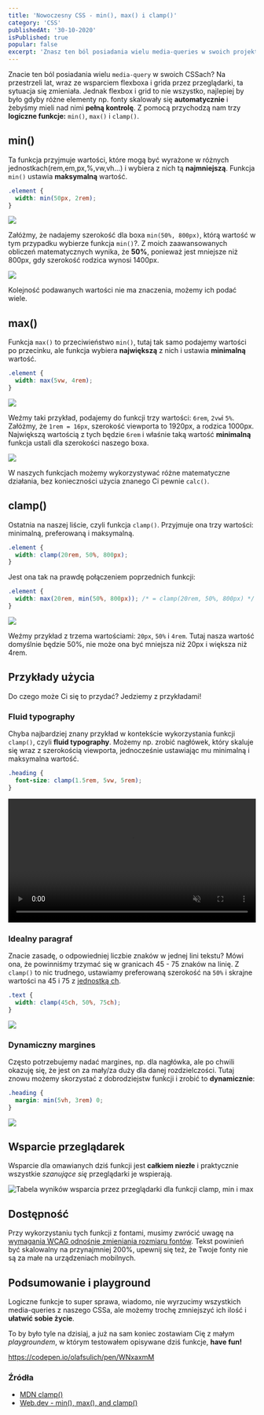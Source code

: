 ```yaml
---
title: 'Nowoczesny CSS - min(), max() i clamp()'
category: 'CSS'
publishedAt: '30-10-2020'
isPublished: true
popular: false
excerpt: 'Znasz ten ból posiadania wielu media-queries w swoich projektach? A co jeśli bym Ci powiedział, że można to zmienić? Zobacz jak działają funkcje logiczne w CSS i jak pomagają nam tworzyć responsywne layouty.'
---
```


Znacie ten ból posiadania wielu `media-query` w swoich CSSach? Na przestrzeli lat, wraz ze wsparciem flexboxa i grida przez przeglądarki, ta sytuacja się zmieniała. Jednak flexbox i grid to nie wszystko, najlepiej by było gdyby różne elementy np. fonty skalowały się **automatycznie** i żebyśmy mieli nad nimi **pełną kontrolę**. Z pomocą przychodzą nam trzy **logiczne funkcje:** `min()`, `max()` i `clamp()`.

## min()

Ta funkcja przyjmuje wartości, które mogą być wyrażone w różnych jednostkach(rem,em,px,%,vw,vh...) i wybiera z nich tą **najmniejszą**. Funkcja `min()` ustawia **maksymalną** wartość.

```css
.element {
  width: min(50px, 2rem);
}
```

![](../images/min-fn-1.png)

Załóżmy, że nadajemy szerokość dla boxa `min(50%, 800px)`, którą wartość w tym przypadku wybierze funkcja `min()`?. Z moich zaawansowanych obliczeń matematycznych wynika, że **50%**, ponieważ jest mniejsze niż 800px, gdy szerokość rodzica wynosi 1400px.

![](../images/min-fn-2.png)

Kolejność podawanych wartości nie ma znaczenia, możemy ich podać wiele.

## max()

Funkcja `max()` to przeciwieństwo `min()`, tutaj tak samo podajemy wartości po przecinku, ale funkcja wybiera **największą** z nich i ustawia **minimalną** wartość.

```css
.element {
  width: max(5vw, 4rem);
}
```

![](../images/max-fn-1.png)

Weźmy taki przykład, podajemy do funkcji trzy wartości: `6rem`, `2vw`i `5%`. Załóżmy, że `1rem = 16px`, szerokość viewporta to 1920px, a rodzica 1000px. Największą wartością z tych będzie `6rem` i właśnie taką wartość **minimalną** funkcja ustali dla szerokości naszego boxa.

![](../images/max-fn-2.png)

W naszych funkcjach możemy wykorzystywać różne matematyczne działania, bez konieczności użycia znanego Ci pewnie `calc()`.

## clamp()

Ostatnia na naszej liście, czyli funkcja `clamp()`. Przyjmuje ona trzy wartości: minimalną, preferowaną i maksymalną.

```css
.element {
  width: clamp(20rem, 50%, 800px);
}
```

Jest ona tak na prawdę połączeniem poprzednich funkcji:

```css
.element {
  width: max(20rem, min(50%, 800px)); /* = clamp(20rem, 50%, 800px) */
}
```

![](../images/clamp-fn-1.png)

Weźmy przykład z trzema wartościami: `20px`, `50%` i `4rem`. Tutaj nasza wartość domyślnie będzie 50%, nie może ona być mniejsza niż 20px i większa niż 4rem.

## Przykłady użycia

Do czego może Ci się to przydać? Jedziemy z przykładami!

### Fluid typography

Chyba najbardziej znany przykład w kontekście wykorzystania funkcji `clamp()`, czyli **fluid typography**. Możemy np. zrobić nagłówek, który skaluje się wraz z szerokością viewporta, jednocześnie ustawiając mu minimalną i maksymalna wartość.

```css
.heading {
  font-size: clamp(1.5rem, 5vw, 5rem);
}
```

<video controls="" muted="" width="100%">
<source src="../images/fluid-1.mp4">
</video>

### Idealny paragraf

Znacie zasadę, o odpowiedniej liczbie znaków w jednej lini tekstu? Mówi ona, że powinniśmy trzymać się w granicach 45 - 75 znaków na linię. Z `clamp()` to nic trudnego, ustawiamy preferowaną szerokość na `50%` i skrajne wartości na 45 i 75 z [jednostką ch](https://developer.mozilla.org/en-US/docs/Web/CSS/length).

```css
.text {
  width: clamp(45ch, 50%, 75ch);
}
```

![](../images/clamp-paragraph.png)

### Dynamiczny margines

Często potrzebujemy nadać margines, np. dla nagłówka, ale po chwili okazuję się, że jest on za mały/za duży dla danej rozdzielczości. Tutaj znowu możemy skorzystać z dobrodziejstw funkcji i zrobić to **dynamicznie**:

```css
.heading {
  margin: min(5vh, 3rem) 0;
}
```

![](../images/clamp-margin.png)

## Wsparcie przeglądarek

Wsparcie dla omawianych dziś funkcji jest **całkiem niezłe** i praktycznie wszystkie _szanujące się_ przeglądarki je wspierają.

![Tabela wyników wsparcia przez przeglądarki dla funkcji clamp, min i max](../images/clamp-wsparcie.png)

## Dostępność

Przy wykorzystaniu tych funkcji z fontami, musimy zwrócić uwagę na [wymagania WCAG odnośnie zmieniania rozmiaru fontów](https://www.w3.org/TR/UNDERSTANDING-WCAG20/visual-audio-contrast-scale.html). Tekst powinień być skalowalny na przynajmniej 200%, upewnij się też, że Twoje fonty nie są za małe na urządzeniach mobilnych.

## Podsumowanie i playground

Logiczne funkcje to super sprawa, wiadomo, nie wyrzucimy wszystkich media-queries z naszego CSSa, ale możemy trochę zmniejszyć ich ilość i **ułatwić sobie życie**.

To by było tyle na dzisiaj, a już na sam koniec zostawiam Cię z małym _playgroundem_, w którym testowałem opisywane dziś funkcje, **have fun!**

https://codepen.io/olafsulich/pen/WNxaxmM

### Źródła

- [MDN clamp()](<https://developer.mozilla.org/en-US/docs/Web/CSS/clamp()>)
- [Web.dev - min(), max(), and clamp()](https://web.dev/min-max-clamp/)
